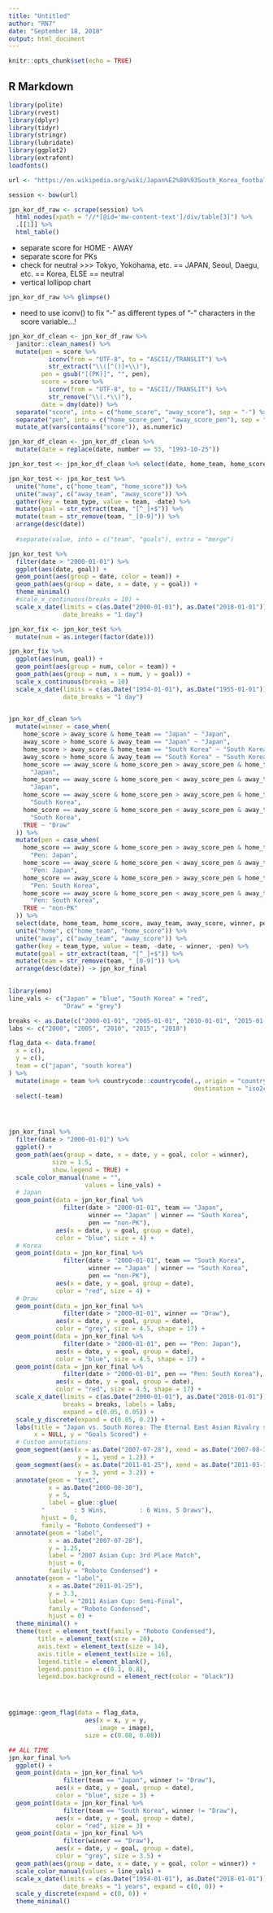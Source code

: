 ```yaml
---
title: "Untitled"
author: "RN7"
date: "September 18, 2018"
output: html_document
---
```


```r
knitr::opts_chunk$set(echo = TRUE)
```

## R Markdown



```r
library(polite)
library(rvest)
library(dplyr)
library(tidyr)
library(stringr)
library(lubridate)
library(ggplot2)
library(extrafont)
loadfonts()
```



```r
url <- "https://en.wikipedia.org/wiki/Japan%E2%80%93South_Korea_football_rivalry"

session <- bow(url)

jpn_kor_df_raw <- scrape(session) %>% 
  html_nodes(xpath = "//*[@id='mw-content-text']/div/table[3]") %>% 
  .[[1]] %>% 
  html_table()
```

- separate score for HOME - AWAY
- separate score for PKs
- check for neutral >>> Tokyo, Yokohama, etc. == JAPAN, Seoul, Daegu, etc. == Korea, ELSE == neutral
- vertical lollipop chart

```r
jpn_kor_df_raw %>% glimpse()
```

- need to use iconv() to fix "-" as different types of "-" characters in the score variable...!

```r
jpn_kor_df_clean <- jpn_kor_df_raw %>% 
  janitor::clean_names() %>% 
  mutate(pen = score %>% 
           iconv(from = "UTF-8", to = "ASCII//TRANSLIT") %>% 
           str_extract("\\([^()]+\\)"),
         pen = gsub("[(PK)]", "", pen),
         score = score %>% 
           iconv(from = "UTF-8", to = "ASCII//TRANSLIT") %>% 
           str_remove("\\(.*\\)"),
         date = dmy(date)) %>% 
  separate("score", into = c("home_score", "away_score"), sep = "-") %>%
  separate("pen", into = c("home_score_pen", "away_score_pen"), sep = "-") %>% 
  mutate_at(vars(contains("score")), as.numeric)

jpn_kor_df_clean <- jpn_kor_df_clean %>% 
  mutate(date = replace(date, number == 53, "1993-10-25"))

```



```r
jpn_kor_test <- jpn_kor_df_clean %>% select(date, home_team, home_score, away_team, away_score)

jpn_kor_test <- jpn_kor_test %>% 
  unite("home", c("home_team", "home_score")) %>% 
  unite("away", c("away_team", "away_score")) %>% 
  gather(key = team_type, value = team, -date) %>% 
  mutate(goal = str_extract(team, "[^_]+$")) %>% 
  mutate(team = str_remove(team, "_[0-9]")) %>% 
  arrange(desc(date))
  
  #separate(value, into = c("team", "goals"), extra = "merge")

jpn_kor_test %>% 
  filter(date > "2000-01-01") %>% 
  ggplot(aes(date, goal)) +
  geom_point(aes(group = date, color = team)) +
  geom_path(aes(group = date, x = date, y = goal)) +
  theme_minimal()
  #scale_x_continuous(breaks = 10) +
  scale_x_date(limits = c(as.Date("2000-01-01"), as.Date("2018-01-01")),
               date_breaks = "1 day")
```


```r
jpn_kor_fix <- jpn_kor_test %>% 
  mutate(num = as.integer(factor(date)))

jpn_kor_fix %>% 
  ggplot(aes(num, goal)) +
  geom_point(aes(group = num, color = team)) +
  geom_path(aes(group = num, x = num, y = goal)) +
  scale_x_continuous(breaks = 10)
  scale_x_date(limits = c(as.Date("1954-01-01"), as.Date("1955-01-01")),
               date_breaks = "1 day")
  
```






```r
jpn_kor_df_clean %>% 
  mutate(winner = case_when(
    home_score > away_score & home_team == "Japan" ~ "Japan",
    away_score > home_score & away_team == "Japan" ~ "Japan",
    home_score > away_score & home_team == "South Korea" ~ "South Korea",
    away_score > home_score & away_team == "South Korea" ~ "South Korea",
    home_score == away_score & home_score_pen > away_score_pen & home_team == "Japan" ~ 
      "Japan",
    home_score == away_score & home_score_pen < away_score_pen & away_team == "Japan" ~ 
      "Japan",
    home_score == away_score & home_score_pen > away_score_pen & home_team == "South Korea" ~ 
      "South Korea",
    home_score == away_score & home_score_pen < away_score_pen & away_team == "South Korea" ~ 
      "South Korea",
    TRUE ~ "Draw"
  )) %>% 
  mutate(pen = case_when(
    home_score == away_score & home_score_pen > away_score_pen & home_team == "Japan" ~ 
      "Pen: Japan",
    home_score == away_score & home_score_pen < away_score_pen & away_team == "Japan" ~ 
      "Pen: Japan",
    home_score == away_score & home_score_pen > away_score_pen & home_team == "South Korea" ~ 
      "Pen: South Korea",
    home_score == away_score & home_score_pen < away_score_pen & away_team == "South Korea" ~ 
      "Pen: South Korea",
    TRUE ~ "non-PK"
  )) %>% 
  select(date, home_team, home_score, away_team, away_score, winner, pen) %>% 
  unite("home", c("home_team", "home_score")) %>% 
  unite("away", c("away_team", "away_score")) %>% 
  gather(key = team_type, value = team, -date, - winner, -pen) %>% 
  mutate(goal = str_extract(team, "[^_]+$")) %>% 
  mutate(team = str_remove(team, "_[0-9]")) %>% 
  arrange(desc(date)) -> jpn_kor_final
  
```


```r
library(emo)
line_vals <- c("Japan" = "blue", "South Korea" = "red",
               "Draw" = "grey")

breaks <- as.Date(c("2000-01-01", "2005-01-01", "2010-01-01", "2015-01-01", "2018-01-01"))
labs <- c("2000", "2005", "2010", "2015", "2018")

flag_data <- data.frame(
  x = c(),
  y = c(),
  team = c("japan", "south korea")
) %>% 
  mutate(image = team %>% countrycode::countrycode(., origin = "country.name", 
                                                   destination = "iso2c")) %>% 
  select(-team)




jpn_kor_final %>% 
  filter(date > "2000-01-01") %>% 
  ggplot() +
  geom_path(aes(group = date, x = date, y = goal, color = winner), 
            size = 1.5,
            show.legend = TRUE) +
  scale_color_manual(name = "", 
                     values = line_vals) +
  # Japan
  geom_point(data = jpn_kor_final %>% 
               filter(date > "2000-01-01", team == "Japan", 
                      winner == "Japan" | winner == "South Korea",
                      pen == "non-PK"), 
             aes(x = date, y = goal, group = date), 
             color = "blue", size = 4) +
  # Korea
  geom_point(data = jpn_kor_final %>% 
               filter(date > "2000-01-01", team == "South Korea", 
                      winner == "Japan" | winner == "South Korea",
                      pen == "non-PK"),
             aes(x = date, y = goal, group = date), 
             color = "red", size = 4) +
  # Draw
  geom_point(data = jpn_kor_final %>% 
               filter(date > "2000-01-01", winner == "Draw"),
             aes(x = date, y = goal, group = date), 
             color = "grey", size = 4.5, shape = 17) +
  geom_point(data = jpn_kor_final %>% 
               filter(date > "2000-01-01", pen == "Pen: Japan"),
             aes(x = date, y = goal, group = date), 
             color = "blue", size = 4.5, shape = 17) +
  geom_point(data = jpn_kor_final %>% 
               filter(date > "2000-01-01", pen == "Pen: South Korea"),
             aes(x = date, y = goal, group = date), 
             color = "red", size = 4.5, shape = 17) +
  scale_x_date(limits = c(as.Date("2000-01-01"), as.Date("2018-01-01")),
               breaks = breaks, labels = labs,
               expand = c(0.05, 0.05)) +
  scale_y_discrete(expand = c(0.05, 0.2)) +
  labs(title = "Japan vs. South Korea: The Eternal East Asian Rivalry since 2000",
       x = NULL, y = "Goals Scored") +
  # Custom annotations:
  geom_segment(aes(x = as.Date("2007-07-28"), xend = as.Date("2007-08-30"),
                   y = 1, yend = 1.2)) +
  geom_segment(aes(x = as.Date("2011-01-25"), xend = as.Date("2011-03-10"),
                   y = 3, yend = 3.2)) +
  annotate(geom = "text",
           x = as.Date("2000-08-30"),
           y = 5,
           label = glue::glue(
         "        : 5 Wins,         : 6 Wins, 5 Draws"),
         hjust = 0,
         family = "Roboto Condensed") +
  annotate(geom = "label",
           x = as.Date("2007-07-28"), 
           y = 1.25,
           label = "2007 Asian Cup: 3rd Place Match", 
           hjust = 0, 
           family = "Roboto Condensed") +
  annotate(geom = "label",
           x = as.Date("2011-01-25"), 
           y = 3.3,
           label = "2011 Asian Cup: Semi-Final", 
           family = "Roboto Condensed",
           hjust = 0) +
  theme_minimal() +
  theme(text = element_text(family = "Roboto Condensed"),
        title = element_text(size = 20),
        axis.text = element_text(size = 14),
        axis.title = element_text(size = 16),
        legend.title = element_blank(),
        legend.position = c(0.1, 0.8),
        legend.box.background = element_rect(color = "black"))




ggimage::geom_flag(data = flag_data,
                     aes(x = x, y = y,
                         image = image),       
                     size = c(0.08, 0.08))
```


```r
## ALL TIME
jpn_kor_final %>% 
  ggplot() +
  geom_point(data = jpn_kor_final %>% 
               filter(team == "Japan", winner != "Draw"), 
             aes(x = date, y = goal, group = date), 
             color = "blue", size = 3) +
  geom_point(data = jpn_kor_final %>% 
               filter(team == "South Korea", winner != "Draw"),
             aes(x = date, y = goal, group = date), 
             color = "red", size = 3) +
  geom_point(data = jpn_kor_final %>% 
               filter(winner == "Draw"),
             aes(x = date, y = goal, group = date), 
             color = "grey", size = 3.5) +
  geom_path(aes(group = date, x = date, y = goal, color = winner)) +
  scale_color_manual(values = line_vals) +
  scale_x_date(limits = c(as.Date("1954-01-01"), as.Date("2018-01-01")),
               date_breaks = "1 years", expand = c(0, 0)) +
  scale_y_discrete(expand = c(0, 0)) +
  theme_minimal() 
```

